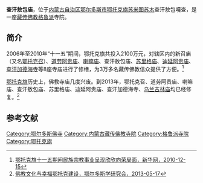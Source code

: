 {{Infobox Tibetan Buddhist monastery
|name = 查汗敖包庙
|image = 
|image size = 250px
|alt = 
|caption = 
|t=
|w=
|to = 
|ipa={{IPA|}}
|z=
|thdl=
|e=
|tc=查汗敖包廟
|s=查汗敖包庙
|p=
|m=
|k=
|pushpin_map = 
|latd =  | latm =  | lats =  | latNS = 
|longd=  | longm= | longs =| longEW = 
|iso_region = 
|map_caption = 
|mapsize = 
|location_country = 中国
|location = {{CHN}}[[内蒙古自治区|内蒙古自治区]][[鄂尔多斯市|鄂尔多斯市]][[鄂托克旗|鄂托克旗]]
|coordinates_display =
|founded_by = 
|date_founded =
|date_renovated =
|sect = [[格鲁派|格鲁派]]
|mather =
|children =
|dedicated_to = 
|tulku =
|head_lama = 
|head_mgh =
|no._of_monks = 
|architecture = 
|festivals =
|footnotes = 
}}

'''查汗敖包庙'''，位于[[内蒙古自治区|内蒙古自治区]][[鄂尔多斯市|鄂尔多斯市]][[鄂托克旗|鄂托克旗]][[苏米图苏木|苏米图苏木]]查汗敖包嘎查，是一座[[藏传佛教|藏传佛教]][[格鲁派|格鲁派]]寺院。

==简介==
2006年至2010年“十一五”期间，鄂托克旗共投入2100万元，对辖区内的新召庙（又名[[鄂托克召|鄂托克召]]）、[[道劳阿贵庙|道劳阿贵庙]]、[[喇嘛庙_(鄂托克旗)|喇嘛庙]]、查汗敖包庙、[[苏里格庙|苏里格庙]]、[[迪延阿贵庙|迪延阿贵庙]]、[[查汗加德海寺|查汗加德海寺]]等8座寺庙进行了修缮，为3万多名藏传佛教信众提供了方便。<ref>[http://www.nmg.xinhuanet.com/nmgwq/2010-12/15/content_21638465.htm 鄂托克旗十一五期间民族宗教事业呈现欣欣向荣局面，新华网，2010-12-15]{{dead link|date=2018年1月 |bot=InternetArchiveBot |fix-attempted=yes }}</ref>

[[鄂托克旗|鄂托克旗]]历史上，佛教寺庙几度兴废。到2013年，鄂托克召、道劳阿贵庙、喇嘛庙、查汗敖包庙、苏里格庙、迪延阿贵庙、查汗加德海寺、[[乌兰吉林庙|乌兰吉林庙]]均已经修复。<ref>[http://www.ordosxue.cn/a/aerzhaiwenhualuntan/20130517/692.html 佛教文化与幸福鄂托克建设，鄂尔多斯学研究会，2013-05-17]{{dead link|date=2018年3月 |bot=InternetArchiveBot |fix-attempted=yes }}</ref>

==参考文献==
{{reflist}}

[[Category:鄂尔多斯佛寺|Category:鄂尔多斯佛寺]] 
[[Category:内蒙古藏传佛教寺院|Category:内蒙古藏传佛教寺院]]
[[Category:格鲁派寺院|Category:格鲁派寺院]]
[[Category:鄂托克旗|Category:鄂托克旗]]